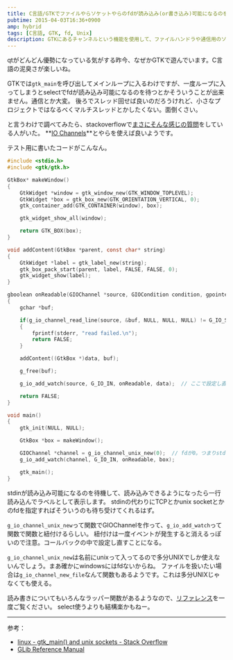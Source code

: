 ```yaml
---
title: C言語/GTKでファイルやらソケットやらのfdが読み込み(or書き込み)可能になるのを待ちたい。
pubtime: 2015-04-03T16:36+0900
amp: hybrid
tags: [C言語, GTK, fd, Unix]
description: GTKにあるチャンネルという機能を使用して、ファイルハンドラや通信用のソケットなどのfdが読み書き可能になるのを待つためのC言語のコードを書いてみました。
---
```


qtがどんどん優勢になっている気がする昨今、なぜかGTKで遊んでいます。C言語の泥臭さが楽しいね。

GTKでは`gtk_main`を呼び出してメインループに入るわけですが、一度ループに入ってしまうとselectでfdが読み込み可能になるのを待つとかそういうことが出来ません。通信とか大変。
後ろでスレッド回せば良いのだろうけれど、小さなプロジェクトではなるべくマルチスレッドとかしたくない。面倒くさい。

と言うわけで調べてみたら、stackoverflowで[まさにそんな感じの質問](http://stackoverflow.com/questions/8826523/gtk-main-and-unix-sockets)をしている人がいた。
**[IO Channels](http://www.gtk.org/api/2.6/glib/glib-IO-Channels.html)**とやらを使えば良いようです。

テスト用に書いたコードがこんなん。
``` c
#include <stdio.h>
#include <gtk/gtk.h>

GtkBox* makeWindow()
{
    GtkWidget *window = gtk_window_new(GTK_WINDOW_TOPLEVEL);
    GtkWidget *box = gtk_box_new(GTK_ORIENTATION_VERTICAL, 0);
    gtk_container_add(GTK_CONTAINER(window), box);

    gtk_widget_show_all(window);

    return GTK_BOX(box);
}

void addContent(GtkBox *parent, const char* string)
{
    GtkWidget *label = gtk_label_new(string);
    gtk_box_pack_start(parent, label, FALSE, FALSE, 0);
    gtk_widget_show(label);
}

gboolean onReadable(GIOChannel *source, GIOCondition condition, gpointer data)
{
    gchar *buf;

    if(g_io_channel_read_line(source, &buf, NULL, NULL, NULL) != G_IO_STATUS_NORMAL)
    {
        fprintf(stderr, "read failed.\n");
        return FALSE;
    }

    addContent((GtkBox *)data, buf);

    g_free(buf);

    g_io_add_watch(source, G_IO_IN, onReadable, data);  // ここで設定し直さないと一度しか呼んでくれないっぽい。

    return FALSE;
}

void main()
{
    gtk_init(NULL, NULL);

    GtkBox *box = makeWindow();

    GIOChannel *channel = g_io_channel_unix_new(0);  // fdが0。つまりstdin。
    g_io_add_watch(channel, G_IO_IN, onReadable, box);

    gtk_main();
}
```
stdinが読み込み可能になるのを待機して、読み込みできるようになったら一行読み込んでラベルとして表示します。
stdinの代わりにTCPとかunix socketとかのfdを指定すればそういうのも待ち受けてくれるはず。

`g_io_channel_unix_new`って関数でGIOChannelを作って、`g_io_add_watch`って関数で関数と紐付けるらしい。
紐付けは一度イベントが発生すると消えるっぽいので注意。コールバックの中で設定し直すことになる。

`g_io_channel_unix_new`は名前にunixって入ってるので多分UNIXでしか使えないんでしょう。まあ確かにwindowsにはfdないからね。
ファイルを扱いたい場合は`g_io_channel_new_file`なんて関数もあるようです。これは多分UNIXじゃなくても使える。

読み書きについてもいろんなラッパー関数があるようなので、[リファレンス](http://www.gtk.org/api/2.6/glib/glib-IO-Channels.html)を一度ご覧ください。
select使うよりも結構楽かもねー。

---

参考：
- [linux - gtk\_main() and unix sockets - Stack Overflow](http://stackoverflow.com/questions/8826523/gtk-main-and-unix-sockets)
- [GLib Reference Manual](http://www.gtk.org/api/2.6/glib/glib-IO-Channels.html)
